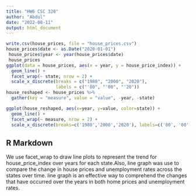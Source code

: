 ```yaml
---
title: "HW6 CSC 320"
author: "Abdul"
date: "2022-08-11"
output: html_document
---
```

```r
write.csv(house_prices, file = "house_prices.csv")
house_prices$date <- as.Date("2020-01-01")
 house_prices$year <- year(house_prices$date)
 house_prices
ggplot(data = house_prices, aes(x = year, y = house_price_index)) +
  geom_line() +
  facet_wrap(~ state, nrow = 2) +
  scale_x_discrete(breaks = c("1980", "2000", "2020"),
                   labels = c("'80", "'00", "'20"))
house_reshaped <- house_prices %>%
  gather(key = "measure", value = "value", -year, -state)

ggplot(house_reshaped, aes(x=year, y=value, color=state)) + 
  geom_line() +
  facet_wrap(~ measure, nrow = 2) +
  scale_x_discrete(breaks=c('1980','2000','2020'), labels=c('80', '00', '20'))


```


## R Markdown
We use facet_wrap to draw line plots to represent the trend for house_price_index over years for each state.Also, 
 line graph was use to compare the change in house prices and unemployment rates across the states over time. line graph is an effective way to comprehend the changes that have occurred over the years in both home prices and unemployment rates.





